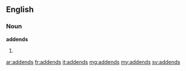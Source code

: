 ==English==
===Noun===
'''addends'''
#{{plural of|[[addend]]}}

[[ar:addends]]
[[fr:addends]]
[[it:addends]]
[[mg:addends]]
[[my:addends]]
[[sv:addends]]